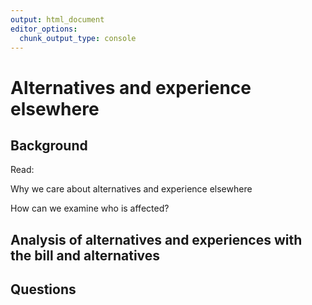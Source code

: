 ```yaml
---
output: html_document
editor_options:
  chunk_output_type: console
---
```


# Alternatives and experience elsewhere

## Background

Read: 

Why we care about alternatives and experience elsewhere

How can we examine who is affected?

## Analysis of alternatives and experiences with the bill and alternatives

## Questions

